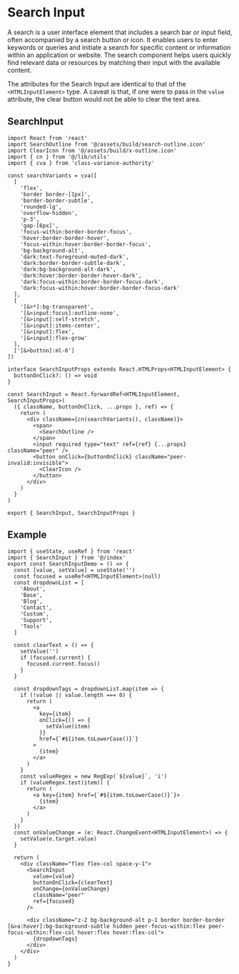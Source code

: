 

<Meta of={SearchInputStories} />

# Search Input

A search is a user interface element that includes a search bar or input field, often accompanied by a search button or icon. It enables users to enter keywords or queries and initiate a search for specific content or information within an application or website. The search component helps users quickly find relevant data or resources by matching their input with the available content.

<Canvas of={SearchInputStories.Default} />

The attributes for the Search Input are identical to that of the `<HTMLInputElement>` type. A caveat is that, if one were to pass in the `value` attribute, the clear button would not be able to clear the text area.

## SearchInput

```tsx
import React from 'react'
import SearchOutline from '@/assets/build/search-outline.icon'
import ClearIcon from '@/assets/build/x-outline.icon'
import { cn } from '@/lib/utils'
import { cva } from 'class-variance-authority'

const searchVariants = cva([
  [
    'flex',
    'border border-[1px]',
    'border-border-subtle',
    'rounded-lg',
    'overflow-hidden',
    'p-3',
    'gap-[6px]',
    'focus-within:border-border-focus',
    'hover:border-border-hover',
    'focus-within:hover:border-border-focus',
    'bg-background-alt',
    'dark:text-foreground-muted-dark',
    'dark:border-border-subtle-dark',
    'dark:bg-background-alt-dark',
    'dark:hover:border-border-hover-dark',
    'dark:focus-within:border-border-focus-dark',
    'dark:focus-within:hover:border-border-focus-dark'
  ],
  [
    '[&>*]:bg-transparent',
    '[&>input:focus]:outline-none',
    '[&>input]:self-stretch',
    '[&>input]:items-center',
    '[&>input]:flex',
    '[&>input]:flex-grow'
  ],
  ['[&>button]:ml-6']
])

interface SearchInputProps extends React.HTMLProps<HTMLInputElement> {
  buttonOnClick?: () => void
}

const SearchInput = React.forwardRef<HTMLInputElement, SearchInputProps>(
  ({ className, buttonOnClick, ...props }, ref) => {
    return (
      <div className={cn(searchVariants(), className)}>
        <span>
          <SearchOutline />
        </span>
        <input required type="text" ref={ref} {...props} className="peer" />
        <button onClick={buttonOnClick} className="peer-invalid:invisible">
          <ClearIcon />
        </button>
      </div>
    )
  }
)

export { SearchInput, SearchInputProps }
```

## Example

<Canvas of={SearchInputStories.Example} />

```tsx
import { useState, useRef } from 'react'
import { SearchInput } from '@/index'
export const SearchInputDemo = () => {
  const [value, setValue] = useState('')
  const focused = useRef<HTMLInputElement>(null)
  const dropdownList = [
    'About',
    'Base',
    'Blog',
    'Contact',
    'Custom',
    'Support',
    'Tools'
  ]

  const clearText = () => {
    setValue('')
    if (focused.current) {
      focused.current.focus()
    }
  }

  const dropdownTags = dropdownList.map(item => {
    if (!value || value.length === 0) {
      return (
        <a
          key={item}
          onClick={() => {
            setValue(item)
          }}
          href={`#${item.toLowerCase()}`}
        >
          {item}
        </a>
      )
    }
    const valueRegex = new RegExp(`${value}`, 'i')
    if (valueRegex.test(item)) {
      return (
        <a key={item} href={`#${item.toLowerCase()}`}>
          {item}
        </a>
      )
    }
  })
  const onValueChange = (e: React.ChangeEvent<HTMLInputElement>) => {
    setValue(e.target.value)
  }

  return (
    <div className="flex flex-col space-y-1">
      <SearchInput
        value={value}
        buttonOnClick={clearText}
        onChange={onValueChange}
        className="peer"
        ref={focused}
      />

      <div className="z-2 bg-background-alt p-1 border border-border [&>a:hover]:bg-background-subtle hidden peer-focus-within:flex peer-focus-within:flex-col hover:flex hover:flex-col">
        {dropdownTags}
      </div>
    </div>
  )
}
```
